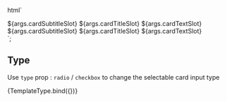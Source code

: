   html`
  <div class="col">
    <sgds-action-card
      type="radio"
    >
      <span slot="card-subtitle">${args.cardSubtitleSlot}</span>
      <span slot="card-title">${args.cardTitleSlot}</span>
      <span slot="card-text">${args.cardTextSlot}</span>
    </sgds-action-card>
  <div>
  <div class="col">
    <sgds-action-card
      type="checkbox"
    >
      <span slot="card-subtitle">${args.cardSubtitleSlot}</span>
      <span slot="card-title">${args.cardTitleSlot}</span>
      <span slot="card-text">${args.cardTextSlot}</span>
    </sgds-action-card>
  <div>
`;

## Type

Use `type` prop : `radio` / `checkbox` to change the selectable card input type

<Canvas>
  <Story name='Type'>{TemplateType.bind({})}</Story>
</Canvas>
